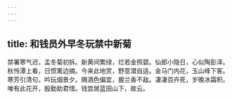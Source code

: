 ```yaml
---
---
---
```

title: 和钱员外早冬玩禁中新菊
---



禁署寒气迟，孟冬菊初拆。新黄间繁绿，烂若金照碧。仙郎小隐日，心似陶彭泽。秋怜潭上看，日惯篱边摘。今来此地赏，野意潜自适。金马门内花，玉山峰下客。寒芳引清句，吟玩烟景夕。赐酒色偏宜，握兰香不敌。凄凄百卉死，岁晚冰霜积。唯有此花开，殷勤助君惜。钱尝居蓝田山下，故云。